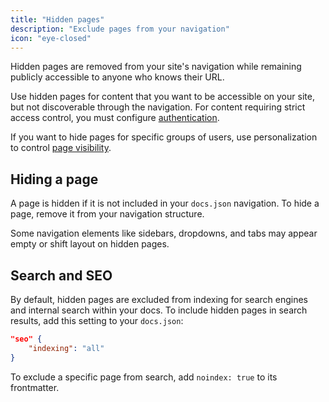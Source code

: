 ```yaml
---
title: "Hidden pages"
description: "Exclude pages from your navigation"
icon: "eye-closed"
---
```


Hidden pages are removed from your site's navigation while remaining publicly accessible to anyone who knows their URL.

Use hidden pages for content that you want to be accessible on your site, but not discoverable through the navigation. For content requiring strict access control, you must configure [authentication](/authentication-personalization/authentication-setup).

If you want to hide pages for specific groups of users, use personalization to control [page visibility](/authentication-personalization/overview#page-visibility).

## Hiding a page

A page is hidden if it is not included in your `docs.json` navigation. To hide a page, remove it from your navigation structure.

<Note>
Some navigation elements like sidebars, dropdowns, and tabs may appear empty or shift layout on hidden pages.
</Note>

## Search and SEO

By default, hidden pages are excluded from indexing for search engines and internal search within your docs. To include hidden pages in search results, add this setting to your `docs.json`:

```json
"seo" {
    "indexing": "all"
}
```

To exclude a specific page from search, add `noindex: true` to its frontmatter.
